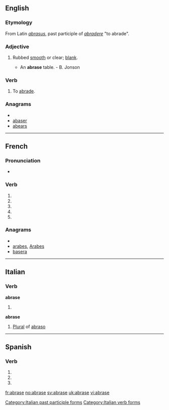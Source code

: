 {{also|abrasé}}
==English==

===Etymology===
From Latin ''[[abrasus]]'', past participle of ''[[abradere]]'' "to abrade".

===Adjective===
{{en-adj|-}}

# {{obsolete}} Rubbed [[smooth]] or clear; [[blank]].
#* An '''abrase''' table. - B. Jonson

===Verb===
{{en-verb|abras|ing}}

# {{obsolete}} To [[abrade]].

===Anagrams===
* {{alphagram|aabers}}
* [[abaser#English|abaser]]
* [[abears#English|abears]]


----

==French==

===Pronunciation===
* {{IPA|lang=fr|/a.bʁaz/}}

===Verb===
{{fr-verb form}}

# {{conjugation of|abraser||1|s|pres|ind|lang=fr}}
# {{conjugation of|abraser||3|s|pres|ind|lang=fr}}
# {{conjugation of|abraser||1|s|pres|sub|lang=fr}}
# {{conjugation of|abraser||1|s|pres|sub|lang=fr}}
# {{conjugation of|abraser||2|s|imp|lang=fr}}

===Anagrams===
* {{alphagram|aabers}}
* [[arabes#French|arabes]], [[Arabes#French|Arabes]]
* [[basera#French|basera]]


----

==Italian==

===Verb===
'''abrase'''

# {{form of|[[third-person|Third-person]] [[singular]] [[past historic]]|[[abradere#Italian|abradere]]|lang=Italian}}

'''abrase''' {{f}}

# [[plural|Plural]] of [[abraso]]

[[Category:Italian past participle forms]]
[[Category:Italian verb forms]]

----

==Spanish==

===Verb===
{{es-verb-form|abrasar}}

# {{es-verb form of|ending=ar|mood=subjunctive|tense=present|pers=1|number=singular|[[abrasar]]}}
# {{es-verb form of|ending=ar|mood=subjunctive|tense=present|pers=2|formal=yes|number=singular|[[abrasar]]}}
# {{es-verb form of|ending=ar|mood=subjunctive|tense=present|pers=3|number=singular|[[abrasar]]}}

[[fr:abrase]]
[[no:abrase]]
[[sv:abrase]]
[[uk:abrase]]
[[vi:abrase]]